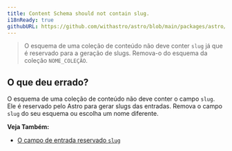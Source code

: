 ```yaml
---
title: Content Schema should not contain slug.
i18nReady: true
githubURL: https://github.com/withastro/astro/blob/main/packages/astro/src/core/errors/errors-data.ts
---
```


> O esquema de uma coleção de conteúdo não deve conter `slug` já que é reservado para a geração de slugs. Remova-o do esquema da coleção `NOME_COLEÇÃO`.

## O que deu errado?

O esquema de uma coleção de conteúdo não deve conter o campo `slug`. Ele é reservado pelo Astro para gerar slugs das entradas. Remova o campo `slug` do seu esquema ou escolha um nome diferente.

**Veja Também:**
-  [O campo de entrada reservado `slug`](/pt-br/guides/content-collections/)
